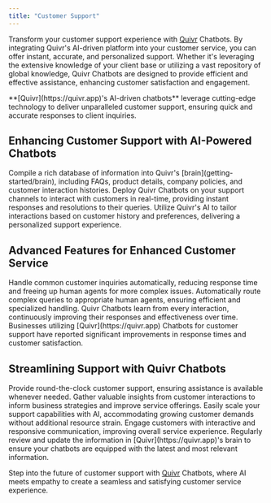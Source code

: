 ```yaml
---
title: "Customer Support"
---
```


Transform your customer support experience with [Quivr](https://quivr.app) Chatbots. By integrating Quivr's AI-driven platform into your customer service, you can offer instant, accurate, and personalized support. Whether it's leveraging the extensive knowledge of your client base or utilizing a vast repository of global knowledge, Quivr Chatbots are designed to provide efficient and effective assistance, enhancing customer satisfaction and engagement.

<Note>
    **[Quivr](https://quivr.app)'s AI-driven chatbots** leverage cutting-edge technology to deliver unparalleled customer support, ensuring quick and accurate responses to client inquiries.
</Note>

## Enhancing Customer Support with AI-Powered Chatbots
<Steps>
    <Step title="Building a Comprehensive Knowledge Base">
        Compile a rich database of information into Quivr's [brain](getting-started/brain), including FAQs, product details, company policies, and customer interaction histories.
    </Step>
    <Step title="Real-Time Customer Interaction">
        Deploy Quivr Chatbots on your support channels to interact with customers in real-time, providing instant responses and resolutions to their queries.
    </Step>
    <Step title="Personalized Customer Experience">
        Utilize Quivr's AI to tailor interactions based on customer history and preferences, delivering a personalized support experience.
    </Step>
</Steps>

## Advanced Features for Enhanced Customer Service
<AccordionGroup>
    <Accordion title="Automated Query Resolution" icon="robot">
        Handle common customer inquiries automatically, reducing response time and freeing up human agents for more complex issues.
    </Accordion>
    <Accordion title="Intelligent Routing" icon="share-nodes">
        Automatically route complex queries to appropriate human agents, ensuring efficient and specialized handling.
    </Accordion>
    <Accordion title="Continuous Learning and Improvement" icon="sync-alt">
        Quivr Chatbots learn from every interaction, continuously improving their responses and effectiveness over time.
    </Accordion>
</AccordionGroup>

<Check>
    Businesses utilizing [Quivr](https://quivr.app) Chatbots for customer support have reported significant improvements in response times and customer satisfaction.
</Check>

## Streamlining Support with Quivr Chatbots
<CardGroup cols={2}>
    <Card title="24/7 Customer Assistance" icon="clock">
        Provide round-the-clock customer support, ensuring assistance is available whenever needed.
    </Card>
    <Card title="Data-Driven Insights" icon="analytics">
        Gather valuable insights from customer interactions to inform business strategies and improve service offerings.
    </Card>
    <Card title="Scalable Support Solutions" icon="expand-arrows-alt">
        Easily scale your support capabilities with AI, accommodating growing customer demands without additional resource strain.
    </Card>
    <Card title="Enhanced User Engagement" icon="comments">
        Engage customers with interactive and responsive communication, improving overall service experience.
    </Card>
</CardGroup>

<Tip>
    Regularly review and update the information in [Quivr](https://quivr.app)'s brain to ensure your chatbots are equipped with the latest and most relevant information.
</Tip>

Step into the future of customer support with [Quivr](https://quivr.app) Chatbots, where AI meets empathy to create a seamless and satisfying customer service experience.

<Snippet file="commercial.mdx" />